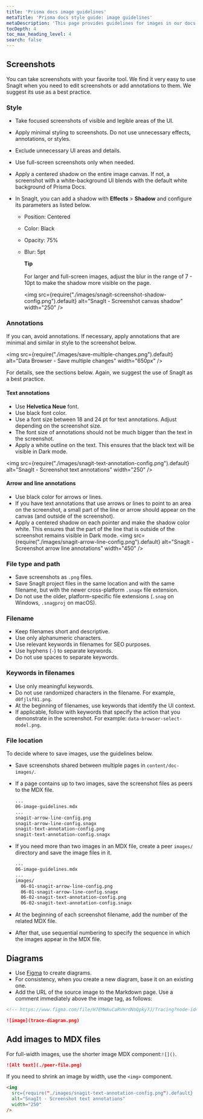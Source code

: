 ```yaml
---
title: 'Prisma docs image guidelines'
metaTitle: 'Prisma docs style guide: image guidelines'
metaDescription: 'This page provides guidelines for images in our docs.'
tocDepth: 4
toc_max_heading_level: 4
search: false
---
```


## Screenshots

You can take screenshots with your favorite tool. We find it very easy to use SnagIt when you need to edit screenshots or add annotations to them. We suggest its use as a best practice.

### Style

- Take focused screenshots of visible and legible areas of the UI.
- Apply minimal styling to screenshots. Do not use unnecessary effects, annotations, or styles.
- Exclude unnecessary UI areas and details.
- Use full-screen screenshots only when needed.
- Apply a centered shadow on the entire image canvas. If not, a screenshot with a white-background UI blends with the default white background of Prisma Docs.
- In SnagIt, you can add a shadow with **Effects** > **Shadow** and configure its parameters as listed below.

  - Position: Centered
  - Color: Black
  - Opacity: 75%
  - Blur: 5pt

    <Admonition>

    **Tip**<br /><br />
    For larger and full-screen images, adjust the blur in the range of 7 - 10pt to make the shadow more visible on the page.

    </Admonition>

    <img
      src={require("./images/snagit-screenshot-shadow-config.png").default}
      alt="SnagIt - Screenshot canvas shadow"
      width="250"
    />

### Annotations

If you can, avoid annotations. If necessary, apply annotations that are minimal and similar in style to the screenshot below.

<img
  src={require("./images/save-multiple-changes.png").default}
  alt="Data Browser - Save multiple changes"
  width="650px"
/>

For details, see the sections below. Again, we suggest the use of SnagIt as a best practice.

#### Text annotations

- Use **Helvetica Neue** font.
- Use black font color.
- Use a font size between 18 and 24 pt for text annotations. Adjust depending on the screenshot size.
- The font size of annotations should not be much bigger than the text in the screenshot.
- Apply a white outline on the text. This ensures that the black text will be visible in Dark mode.

<img
  src={require("./images/snagit-text-annotation-config.png").default}
  alt="SnagIt - Screenshot text annotations"
  width="250"
/>

#### Arrow and line annotations

- Use black color for arrows or lines.
- If you have text annotations that use arrows or lines to point to an area on the screenshot, a small part of the line or arrow should appear on the canvas (and outside of the screenshot).
- Apply a centered shadow on each pointer and make the shadow color white. This ensures that the part of the line that is outside of the screenshot remains visible in Dark mode.
  <img
    src={require("./images/snagit-arrow-line-config.png").default}
    alt="SnagIt - Screenshot arrow line annotations"
    width="450"
  />

### File type and path

- Save screenshots as `.png` files.
- Save SnagIt project files in the same location and with the same filename, but with the newer cross-platform `.snagx` file extension.
- Do not use the older, platform-specific file extensions (`.snag` on Windows, `.snagproj` on macOS).

### Filename

- Keep filenames short and descriptive.
- Use only alphanumeric characters.
- Use relevant keywords in filenames for SEO purposes.
- Use hyphens (`-`) to separate keywords.
- Do not use spaces to separate keywords.

### Keywords in filenames

- Use only meaningful keywords.
- Do not use randomized characters in the filename. For example, `d0fjlsf81.png`.
- At the beginning of filenames, use keywords that identify the UI context.
- If applicable, follow with keywords that specify the action that you demonstrate in the screenshot. For example: `data-browser-select-model.png`.

### File location

To decide where to save images, use the guidelines below.

- Save screenshots shared between multiple pages in `content/doc-images/`.
- If a page contains up to two images, save the screenshot files as peers to the MDX file.

  ```bash
  ...
  06-image-guidelines.mdx
  ...
  snagit-arrow-line-config.png
  snagit-arrow-line-config.snagx
  snagit-text-annotation-config.png
  snagit-text-annotation-config.snagx
  ```

- If you need more than two images in an MDX file, create a peer `images/` directory and save the image files in it.

  ```bash
  ...
  06-image-guidelines.mdx
  ...
  images/
    06-01-snagit-arrow-line-config.png
    06-01-snagit-arrow-line-config.snagx
    06-02-snagit-text-annotation-config.png
    06-02-snagit-text-annotation-config.snagx
  ```

- At the beginning of each screenshot filename, add the number of the related MDX file.
- After that, use sequential numbering to specify the sequence in which the images appear in the MDX file.

## Diagrams

- Use [Figma](https://www.figma.com) to create diagrams.
- For consistency, when you create a new diagram, base it on an existing one.
- Add the URL of the source image to the Markdown page. Use a comment immediately above the image tag, as follows:

```md
<!-- https://www.figma.com/file/H7EMWAuCaRVHrdNoQpky7J/Tracing?node-id=2%3A37 -->

![image](trace-diagram.png)
```

## Add images to MDX files

For full-width images, use the shorter image MDX component:`![]()`.

```markdown
![Alt text](./peer-file.png)
```

If you need to shrink an image by width, use the `<img>` component.

```html
<img
  src={require("./images/snagit-text-annotation-config.png").default}
  alt="SnagIt - Screenshot text annotations"
  width="250"
/>
```
